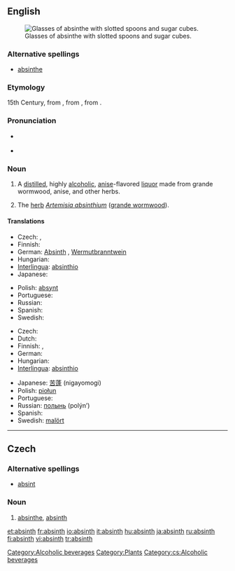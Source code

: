 {{wikipedia|Absinthe}}
{{wikipedia|Bohemian style absinth}}
{{also|Absinth}}
==English==
[[Image:Two-absinthe-glasses.jpg|thumb|right|Glasses of absinthe with slotted spoons and sugar cubes.]]

===Alternative spellings===
* [[absinthe]]

===Etymology===
15th Century, from {{etyl|fr|en}} {{term|absinthe|lang=fr}}, from {{etyl|la|en}} {{term|absinthium|lang=la}}, from {{etyl|grc|en}} {{term|ἀψίνθιον||wormwood|tr=apsinthion|lang=grc|sc=polytonic}}.

===Pronunciation===
* {{a|UK}} {{IPA|/ˈæb.sɪnθ/}} {{SAMPA|/"{b.sInT/}}
* {{a|US}} {{audio|en-us-absinthe.ogg|absinth}}

===Noun===
{{en-noun}}

# A [[distill]]ed, highly [[alcoholic]], [[anise]]-flavored [[liquor]] made from grande wormwood, anise, and other herbs.
# {{obsolete}} The [[herb]] ''[[absinthium|Artemisia absinthium]]'' ([[wormwood|grande wormwood]]).

====Translations====
{{trans-top|liquor}}
* Czech: {{t-|cs|absinth|m}}, {{t-|cs|absint|m}}
* Finnish: {{t+|fi|absintti}}
* German: [[Absinth]] {{m}}, [[Wermutbranntwein]] {{m}}
* Hungarian: {{t+|hu|abszint}}
* [[Interlingua]]: [[absinthio]]
* Japanese: {{t-|ja|アブサン|tr=abusan|sc=Jpan}}
{{trans-mid}}
* Polish: [[absynt]] {{m}}
* Portuguese: {{t+|pt|absinto|m}}
* Russian: {{t+|ru|абсент|m|tr=absént|sc=Cyrl}}
* Spanish: {{t+|es|absintio|m}}
* Swedish: {{t+|sv|absint|c}}
{{trans-bottom}}

{{trans-top|''Artemisia absinthium''}}
* Czech: {{t-|cs|pelyněk|m}}
* Dutch: {{t+|nl|alsem|m}}
* Finnish: {{t+|fi|koiruoho}}, {{t+|fi|mali}}
* German: {{t+|de|Wermut|m}}
* Hungarian: {{t-|hu|fehér üröm}}
* [[Interlingua]]: [[absinthio]]
{{trans-mid}}
* Japanese: [[苦蓬]] (nigayomogi)
* Polish: [[piołun]] {{m}}
* Portuguese: {{t+|pt|absinto|m}}
* Russian: [[полынь]] (polýn’) {{f}}
* Spanish: {{t+|es|ajenjo|m}}
* Swedish: [[malört]] {{c}}
{{trans-bottom}}

[[Category:Alcoholic beverages]]
[[Category:Plants]]

----

==Czech==

===Alternative spellings===
* [[absint]] {{m}} {{i|less common}}

===Noun===
{{cs-noun|g=m}}

# [[absinthe]], [[#English|absinth]] {{i|alcoholic beverage}}

[[Category:cs:Alcoholic beverages]]

[[et:absinth]]
[[fr:absinth]]
[[io:absinth]]
[[it:absinth]]
[[hu:absinth]]
[[ja:absinth]]
[[ru:absinth]]
[[fi:absinth]]
[[vi:absinth]]
[[tr:absinth]]